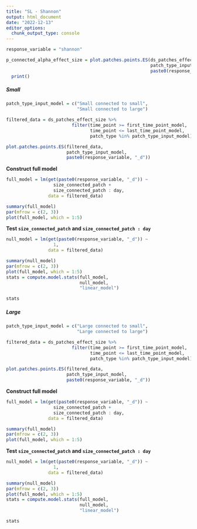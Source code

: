 ```yaml
---
title: "SL - Shannon"
output: html_document
date: "2022-12-13"
editor_options: 
  chunk_output_type: console
---
```


```r
response_variable = "shannon"
```

```r
p_connected_alpha_effect_size = plot.patches.points.ES(ds_patches_effect_size, 
                                                       patch_type_input,
                                                       paste0(response_variable, "_d")) %>%
  print()
```

##### Small

```r
patch_type_input_model = c("Small connected to small",
                           "Small connected to large")
```

```r
filtered_data = ds_patches_effect_size %>%
                         filter(time_point >= first_time_point_model,
                                time_point <= last_time_point_model,
                                patch_type %in% patch_type_input_model)
```

```r
plot.patches.points.ES(filtered_data, 
                       patch_type_input_model,
                       paste0(response_variable, "_d"))
```

**Construct full model**

```r
full_model = lm(get(paste0(response_variable, "_d")) ~
                  size_connected_patch +
                  size_connected_patch : day,
                data = filtered_data)
```

```r
summary(full_model)
par(mfrow = c(2, 3))
plot(full_model, which = 1:5)
```

**Test `size_connected_patch` and `size_connected_patch : day`**

```r
null_model = lm(get(paste0(response_variable, "_d")) ~
                  1,
                data = filtered_data)

summary(null_model)
par(mfrow = c(2, 3))
plot(full_model, which = 1:5)
stats = compute.model.stats(full_model,
                            null_model,
                            "linear_model")

stats
```

##### Large

```r
patch_type_input_model = c("Large connected to small",
                           "Large connected to large")
```

```r
filtered_data = ds_patches_effect_size %>%
                         filter(time_point >= first_time_point_model,
                                time_point <= last_time_point_model,
                                patch_type %in% patch_type_input_model)
```

```r
plot.patches.points.ES(filtered_data, 
                       patch_type_input_model,
                       paste0(response_variable, "_d"))
```

**Construct full model**

```r
full_model = lm(get(paste0(response_variable, "_d")) ~
                  size_connected_patch +
                  size_connected_patch : day,
                data = filtered_data)
```

```r
summary(full_model)
par(mfrow = c(2, 3))
plot(full_model, which = 1:5)
```

**Test `size_connected_patch` and `size_connected_patch : day`**

```r
null_model = lm(get(paste0(response_variable, "_d")) ~
                  1,
                data = filtered_data)

summary(null_model)
par(mfrow = c(2, 3))
plot(full_model, which = 1:5)
stats = compute.model.stats(full_model,
                            null_model,
                            "linear_model")

stats
```